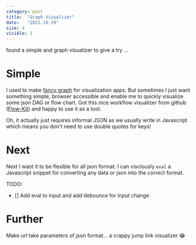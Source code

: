 ```yaml
---
category: post
title:  "Graph Visualizer"
date:   "2021-10-29"
size: 4
visible: 1
---
```



found a simple and graph visualizer to give a try ...

# Simple
I used to make [fancy graph](https://drive.google.com/file/d/12ku-mqtJtsGfC8rbUQUMC2GTXgjWDHhl/view?usp=sharing) for visualization apps. But sometimes I just want something simple, browser accessible and enable me to quickly visualize some json DAG or flow chart. Got this nice workflow visualizer from github ([Flow-Kit](https://github.com/d-band/flow-kit)) and happy to use it as a tool.


<FlowVis/>

Oh, it actually just requires informal JSON as we usually write in Javascript which means you don't need to use double quotes for keys!

# Next
Next I want it to be flexible for all json format: I can visciously `eval` a Javascript snippet for converting any data or json into the correct format.

TODO:
- [] Add eval to input and add debounce for input change

# Further
Make url take parameters of json format... a crappy jump link visualizer 😂

